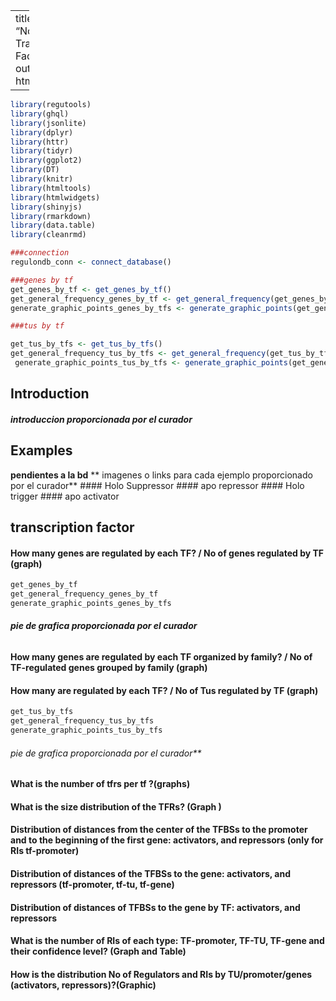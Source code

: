 
---
title: "Notebook Transcription Factors"
output: 
  html_document
    

---
```r
library(regutools)
library(ghql)
library(jsonlite)
library(dplyr)
library(httr)
library(tidyr)
library(ggplot2)
library(DT)
library(knitr)
library(htmltools)
library(htmlwidgets)
library(shinyjs)
library(rmarkdown)
library(data.table)
library(cleanrmd)

```

```r
###connection
regulondb_conn <- connect_database()

###genes by tf
get_genes_by_tf <- get_genes_by_tf()
get_general_frequency_genes_by_tf <- get_general_frequency(get_genes_by_tf,data.getAllRegulon.data.transcriptionFactor$name, cantidad,n_tf)
generate_graphic_points_genes_by_tfs <- generate_graphic_points(get_general_frequency_genes_by_tf,	n_tf, cantidad, "Number regulated genes ", "Number of tf","Number of genes regulated by tf")

###tus by tf

get_tus_by_tfs <- get_tus_by_tfs()
get_general_frequency_tus_by_tfs <- get_general_frequency(get_tus_by_tfs,name, cantidad,n_tus)
 generate_graphic_points_tus_by_tfs <- generate_graphic_points(get_general_frequency_tus_by_tfs,cantidad,n_tus ,"numbers tf ", "numbers tus","Number of tus regulated by tf ")

```


## Introduction
##### **introduccion proporcionada por el curador**

## Examples
**pendientes a  la bd**
** imagenes o links para cada ejemplo proporcionado por el curador**
#### Holo Suppressor
#### apo repressor
#### Holo trigger
#### apo activator

##  transcription factor

#### **How many genes are regulated by each TF? / No of genes regulated by TF (graph)**
```r

get_genes_by_tf
get_general_frequency_genes_by_tf
generate_graphic_points_genes_by_tfs
```

###### **pie de grafica proporcionada por el curador** 


####  **How many genes are regulated by each TF organized by family? / No of TF-regulated genes grouped by family (graph)**

####  **How many are regulated by each TF? / No of Tus regulated by TF (graph)**
```r
get_tus_by_tfs
get_general_frequency_tus_by_tfs 
generate_graphic_points_tus_by_tfs
```

###### pie de grafica proporcionada por el curador** 


####  **What is the number of tfrs per tf ?(graphs)**

####  **What is the size distribution of the TFRs? (Graph )**

####  **Distribution of distances from the center of the TFBSs to the promoter and to the beginning of the first gene: activators, and repressors (only for RIs tf-promoter)**

####  **Distribution of distances of the TFBSs to the gene: activators, and repressors (tf-promoter, tf-tu, tf-gene)**

####  **Distribution of distances of TFBSs to the gene by TF: activators, and repressors**

####  **What is the number of RIs of each type: TF-promoter, TF-TU, TF-gene and their confidence level? (Graph and Table)**

####  **How is the distribution No of Regulators and RIs by TU/promoter/genes (activators, repressors)?(Graphic)**

